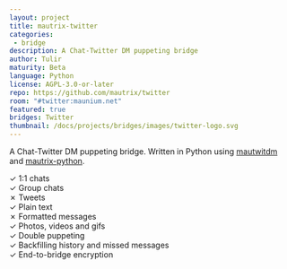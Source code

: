 ```yaml
---
layout: project
title: mautrix-twitter
categories:
 - bridge
description: A Chat-Twitter DM puppeting bridge
author: Tulir
maturity: Beta
language: Python
license: AGPL-3.0-or-later
repo: https://github.com/mautrix/twitter
room: "#twitter:maunium.net"
featured: true
bridges: Twitter
thumbnail: /docs/projects/bridges/images/twitter-logo.svg
---
```


A Chat-Twitter DM puppeting bridge. Written in Python using [mautwitdm](https://github.com/mautrix/twitter/tree/master/mautwitdm) and [mautrix-python](https://matrix.org/docs/projects/sdk/mautrix-python.html).

✓ 1:1 chats  
✓ Group chats  
✗ Tweets  
✓ Plain text  
✗ Formatted messages  
✓ Photos, videos and gifs  
✓ Double puppeting  
✓ Backfilling history and missed messages  
✓ End-to-bridge encryption
